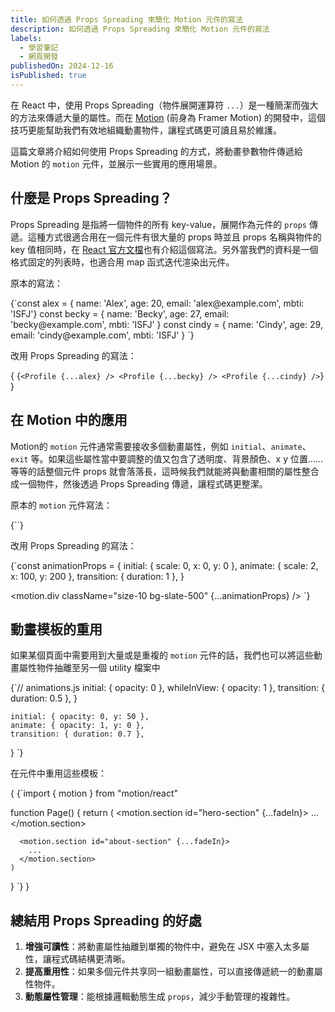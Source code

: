```yaml
---
title: 如何透過 Props Spreading 來簡化 Motion 元件的寫法
description: 如何透過 Props Spreading 來簡化 Motion 元件的寫法
labels:
  - 學習筆記
  - 網頁開發
publishedOn: 2024-12-16
isPublished: true
---
```



在 React 中，使用 Props Spreading（物件展開運算符 `...`）是一種簡潔而強大的方法來傳遞大量的屬性。而在 [Motion](https://motion.dev/) (前身為 Framer Motion) 的開發中，這個技巧更能幫助我們有效地組織動畫物件，讓程式碼更可讀且易於維護。

這篇文章將介紹如何使用 Props Spreading 的方式，將動畫參數物件傳遞給 Motion 的 `motion` 元件，並展示一些實用的應用場景。

## 什麼是 Props Spreading？

Props Spreading 是指將一個物件的所有 key-value，展開作為元件的 `props` 傳遞。這種方式很適合用在一個元件有很大量的 props 時並且 props 名稱與物件的 key 值相同時，在 [React 官方文檔](https://react.dev/learn/passing-props-to-a-component#forwarding-props-with-the-jsx-spread-syntax)也有介紹這個寫法。另外當我們的資料是一個格式固定的列表時，也適合用 map 函式迭代渲染出元件。

原本的寫法：

<CodeBlock lang="jsx">
  {`const alex = { name: 'Alex', age: 20, email: 'alex@example.com', mbti: 'ISFJ'}
  const becky  = { name: 'Becky', age: 27, email: 'becky@example.com', mbti: 'ISFJ' }
  const cindy = { name: 'Cindy', age: 29, email: 'cindy@example.com', mbti: 'ISFJ' }

  <Profile name={alex.name} age={alex.age} email={alex.email} mbti={alex.mbti} />
  <Profile name={becky.name} age={becky.age} email={becky.email} mbti={becky.mbti} />
  <Profile name={cindy.name} age={cindy.age} email={cindy.email} mbti={cindy.mbti} />`}
</CodeBlock>

改用 Props Spreading 的寫法：

{<CodeBlock lang="jsx">
  {`<Profile {...alex} />
  <Profile {...becky} />
  <Profile {...cindy} />`}
</CodeBlock>}

## 在 Motion 中的應用

Motion的 `motion` 元件通常需要接收多個動畫屬性，例如 `initial`、`animate`、`exit` 等。如果這些屬性當中要調整的值又包含了透明度、背景顏色、x y 位置……等等的話整個元件 props 就會落落長，這時候我們就能將與動畫相關的屬性整合成一個物件，然後透過 Props Spreading 傳遞，讓程式碼更整潔。

原本的 `motion` 元件寫法：

<CodeBlock lang="jsx">
  {`<motion.div
    className="size-10 bg-slate-500"
    initial={{ scale: 0, x: 0, y: 0 }}
    animate={{ scale: 2, x: 100, y: 200 }}
    transition={{ duration: 1 }}
  />`}
</CodeBlock>

改用 Props Spreading 的寫法：

<CodeBlock lang="jsx">
  {`const animationProps = {
    initial: { scale: 0, x: 0, y: 0 },
    animate: { scale: 2, x: 100, y: 200 },
    transition: { duration: 1 },
  }

  <motion.div className="size-10 bg-slate-500" {...animationProps} />
  `}
</CodeBlock>

## 動畫模板的重用

如果某個頁面中需要用到大量或是重複的 `motion` 元件的話，我們也可以將這些動畫屬性物件抽離至另一個 utility 檔案中

<CodeBlock lang="jsx">
  {`// animations.js
    initial: { opacity: 0 },
    whileInView: { opacity: 1 },
    transition: { duration: 0.5 },
  }

    initial: { opacity: 0, y: 50 },
    animate: { opacity: 1, y: 0 },
    transition: { duration: 0.7 },
  }
  `}
</CodeBlock>

在元件中重用這些模板：

{<CodeBlock lang="jsx">
  {`import { motion } from "motion/react"

  function Page() {
    return (
      <motion.section id="hero-section" {...fadeIn}>
        ...
      </motion.section>

      <motion.section id="about-section" {...fadeIn}>
        ...
      </motion.section>
    )
  }
  `}
</CodeBlock>}

## 總結用 Props Spreading 的好處

1. **增強可讀性**：將動畫屬性抽離到單獨的物件中，避免在 JSX 中塞入太多屬性，讓程式碼結構更清晰。
2. **提高重用性**：如果多個元件共享同一組動畫屬性，可以直接傳遞統一的動畫屬性物件。
3. **動態屬性管理**：能根據邏輯動態生成 `props`，減少手動管理的複雜性。
